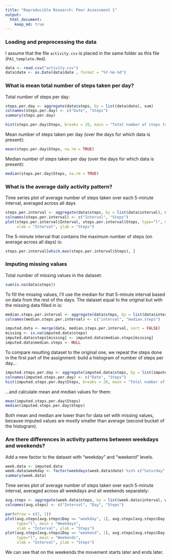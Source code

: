 ```yaml
---
title: "Reproducible Research: Peer Assessment 1"
output: 
  html_document:
    keep_md: true
---
```



### Loading and preprocessing the data

I assume that the file `activity.csv` is placed in the same folder as this file (`PA1_template.Rmd`).

```r
data <- read.csv("activity.csv")
data$date <- as.Date(data$date , format = "%Y-%m-%d")
```

### What is mean total number of steps taken per day?

Total number of steps per day:

```r
steps.per.day <- aggregate(data$steps, by = list(data$date), sum)
colnames(steps.per.day) <- c("Date", "Steps")
summary(steps.per.day)
```

```r
hist(steps.per.day$Steps, breaks = 20, main = "Total number of steps taken each day", xlab = "Steps")
```

Mean number of steps taken per day (over the days for which data is present):

```r
mean(steps.per.day$Steps, na.rm = TRUE)
```

Median number of steps taken per day (over the days for which data is present):

```r
median(steps.per.day$Steps, na.rm = TRUE)
```


### What is the average daily activity pattern?

Time series plot of average number of steps taken over each 5-minute interval, averaged across all days

```r
steps.per.interval <- aggregate(data$steps, by = list(data$interval), mean, na.rm = TRUE)
colnames(steps.per.interval) <- c("Interval", "Steps")
plot(steps.per.interval$Interval, steps.per.interval$Steps, type="l", main = "Average number of steps over 5-minute interval", 
     xlab = "Interval", ylab = "Steps")
```

The 5-minute interval that contains the maximum number of steps (on average across all days) is:

```r
steps.per.interval[which.max(steps.per.interval$Steps), ]
```

### Imputing missing values

Total number of missing values in the dataset:

```r
sum(is.na(data$steps))
```

To fill the missing values, I'll use the median for that 5-minute interval based on data from the rest of the days. The dataset equal to the original but with the missing data filled in is:

```r
median.steps.per.interval <- aggregate(data$steps, by = list(data$interval), median, na.rm = TRUE)
colnames(median.steps.per.interval) <- c("interval", "median.steps")

imputed.data <- merge(data, median.steps.per.interval, sort = FALSE)
missing <- is.na(imputed.data$steps)
imputed.data$steps[missing] <- imputed.data$median.steps[missing]
imputed.data$median.steps <- NULL
```

To compare resulting dataset to the original one, we repeat the steps done in the first part of the assignment: build a histogram of number of steps per day...

```r
imputed.steps.per.day <- aggregate(imputed.data$steps, by = list(imputed.data$date), sum)
colnames(imputed.steps.per.day) <- c("Date", "Steps")
hist(imputed.steps.per.day$Steps, breaks = 20, main = "Total number of steps taken each day", xlab = "Steps")
```

...and calculate mean and median values for them:

```r
mean(imputed.steps.per.day$Steps)
median(imputed.steps.per.day$Steps)
```

Both mean and median are lower than for data set with missing values, because imputed values are mostly smaller than average (second bucket of the histogram).

### Are there differences in activity patterns between weekdays and weekends?

Add a new factor to the dataset with "weekday" and "weekend" levels.

```r
week.data <- imputed.data
week.data$weekday <- factor(weekdays(week.data$date) %in% c("Saturday", "Sunday"), levels = c(FALSE, TRUE), labels = c("weekday", "weekend"))
summary(week.data)
```

Time series plot of average number of steps taken over each 5-minute interval, averaged across all weekdays and all weekends separately:

```r
avg.steps <- aggregate(week.data$steps, by = list(week.data$interval, week.data$weekday), mean)
colnames(avg.steps) <- c("Interval", "Day", "Steps")

par(mfrow = c(2, 1))
plot(avg.steps[avg.steps$Day == "weekday", 1], avg.steps[avg.steps$Day == "weekday", 3], 
     type="l", main = "Weekdays", 
     xlab = "Interval", ylab = "Steps")
plot(avg.steps[avg.steps$Day == "weekend", 1], avg.steps[avg.steps$Day == "weekend", 3], 
     type="l", main = "Weekends", 
     xlab = "Interval", ylab = "Steps")
```

We can see that on the weekends the movement starts later and ends later.
